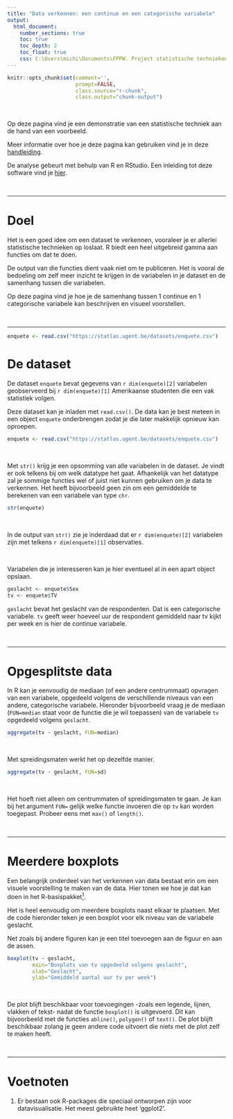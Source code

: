 ```yaml
---
title: "Data verkennen: een continue en een categorische variabele"
output:
  html_document: 
    number_sections: true
    toc: true
    toc_depth: 2
    toc_float: true
    css: C:\Users\michi\Documents\FPPW. Project statistische technieken\pagina's\statlas_technieken.css
---
```


```r
knitr::opts_chunk$set(comment='', 
                      prompt=FALSE, 
                      class.source="r-chunk", 
                      class.output="chunk-output")

```

<!--  {-} of {.unnumbered} na header zorgt ervoor dat deze sectie niet wordt genummerd ondanks "number_sections: TRUE" in YAML -->

<br>


Op deze pagina vind je een demonstratie van een statistische techniek aan de hand van een voorbeeld. 

Meer informatie over hoe je deze pagina kan gebruiken vind je in deze <a href="https://statlas.ugent.be/andere paginas/handleiding.html" target='_blank'>handleiding</a>.

<!-- ../ verwijst naar hogere directory -->

De analyse gebeurt met behulp van R en RStudio. Een inleiding tot deze software vind je <a href="https://ufora.ugent.be/d2l/le/discovery/view/course/386505" target="_blank">hier</a>.

<br>

------------------

# Doel

Het is een goed idee om een dataset te verkennen, vooraleer je er allerlei statistische technieken op loslaat. R biedt een heel uitgebreid gamma aan functies om dat te doen. 

De output van die functies dient vaak niet om te publiceren. Het is vooral de bedoeling om zelf meer inzicht te krijgen in de variabelen in je dataset en de samenhang tussen die variabelen.

Op deze pagina vind je hoe je de samenhang tussen 1 continue en 1 categorische variabele kan beschrijven en visueel voorstellen.

<br>

-------------

```r

enquete <- read.csv("https://statlas.ugent.be/datasets/enquete.csv") 

```


# De dataset

De dataset `enquete` bevat gegevens van `r dim(enquete)[2]` variabelen geobserveerd bij `r dim(enquete)[1]` Amerikaanse studenten die een vak statistiek volgen.

Deze dataset kan je inladen met `read.csv()`. De data kan je best meteen in een object `enquete` onderbrengen zodat je die later makkelijk opnieuw kan oproepen.

```r
enquete <- read.csv("https://statlas.ugent.be/datasets/enquete.csv")
```

<br>

Met `str()` krijg je een opsomming van alle variabelen in de dataset. Je vindt er ook telkens bij om welk datatype het gaat. Afhankelijk van het datatype zal je sommige functies wel of juist niet kunnen gebruiken om je data te verkennen. Het heeft bijvoorbeeld geen zin om een gemiddelde te berekenen van een variabele van type `chr`.

```r

str(enquete) 

```

<br>

In de output van `str()` zie je inderdaad dat er `r dim(enquete)[2]` variabelen zijn met telkens `r dim(enquete)[1]` observaties. 

<br>

Variabelen die je interesseren kan je hier eventueel al in een apart object opslaan.

```r

geslacht <- enquete$Sex
tv <- enquete$TV

```

`geslacht` bevat het geslacht van de respondenten. Dat is een categorische variabele. `tv` geeft weer hoeveel uur de respondent gemiddeld naar tv kijkt per week en is hier de continue variabele.

<br>

------------------

# Opgesplitste data

In R kan je eenvoudig de mediaan (of een andere centrummaat) opvragen van een variabele, opgedeeld volgens de verschillende niveaus van een andere, categorische variabele. Hieronder bijvoorbeeld vraag je de mediaan (`FUN=median` staat voor de functie die je wil toepassen) van de variabele `tv` opgedeeld volgens `geslacht`. 

```r
aggregate(tv ~ geslacht, FUN=median)
```

<br>

Met spreidingsmaten werkt het op dezelfde manier.

```r
aggregate(tv ~ geslacht, FUN=sd)
```

<br>

Het hoeft niet alleen om centrummaten of spreidingsmaten te gaan. Je kan bij het argument `FUN=` gelijk welke functie invoeren die op `tv` kan worden toegepast. Probeer eens met `max()` of `length()`.

<br>

------------------

# Meerdere boxplots

Een belangrijk onderdeel van het verkennen van data bestaat erin om een visuele voorstelling te maken van de data. Hier tonen we hoe je dat kan doen in het R-basispakket<a href="#footnote1"><sup>1</sup></a>.

Het is heel eenvoudig om meerdere boxplots naast elkaar te plaatsen. Met de code hieronder teken je een boxplot voor elk niveau van de variabele geslacht. 

Net zoals bij andere figuren kan je een titel toevoegen aan de figuur en aan de assen.

```r

boxplot(tv ~ geslacht,
        main="Boxplots van tv opgedeeld volgens geslacht",
        xlab="Geslacht",
        ylab="Gemiddeld aantal uur tv per week")

```

<br>

De plot blijft beschikbaar voor toevoegingen -zoals een legende, lijnen, vlakken of tekst- nadat de functie `boxplot()` is uitgevoerd. Dit kan bijvoorbeeld met de functies `abline()`, `polygon()` of `text()`. De plot blijft beschikbaar zolang je geen andere code uitvoert die niets met de plot zelf te maken heeft.

<br>


----------------------

# Voetnoten

<ol>
<li>
<p id='footnote1'> Er bestaan ook R-packages die speciaal ontworpen zijn voor datavisualisatie. Het meest gebruikte heet 'ggplot2'.</p>

</ol>

<br>